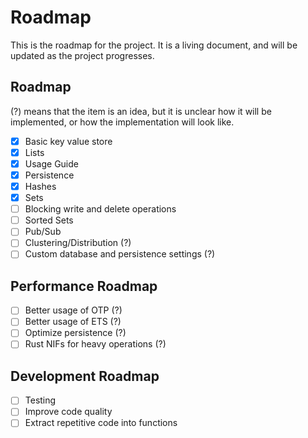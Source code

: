 # Roadmap

This is the roadmap for the project. It is a living document, and will be updated as the project progresses.

## Roadmap

(?) means that the item is an idea, but it is unclear how it will be implemented, or how the implementation will look like.

- [x] Basic key value store
- [x] Lists
- [x] Usage Guide
- [x] Persistence
- [x] Hashes
- [x] Sets
- [ ] Blocking write and delete operations
- [ ] Sorted Sets
- [ ] Pub/Sub
- [ ] Clustering/Distribution (?)
- [ ] Custom database and persistence settings (?)

## Performance Roadmap

- [ ] Better usage of OTP (?)
- [ ] Better usage of ETS (?)
- [ ] Optimize persistence (?)
- [ ] Rust NIFs for heavy operations (?)

## Development Roadmap

- [ ] Testing
- [ ] Improve code quality
- [ ] Extract repetitive code into functions
